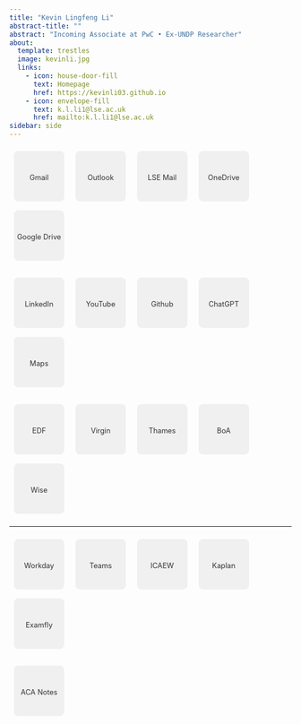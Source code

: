 ```yaml
---
title: "Kevin Lingfeng Li"
abstract-title: ""
abstract: "Incoming Associate at PwC • Ex-UNDP Researcher"
about:
  template: trestles
  image: kevinli.jpg
  links:
    - icon: house-door-fill
      text: Homepage
      href: https://kevinli03.github.io
    - icon: envelope-fill
      text: k.l.li1@lse.ac.uk
      href: mailto:k.l.li1@lse.ac.uk
sidebar: side
---
```


<style>
.button-square {
  display: inline-flex;
  flex-direction: column;     /* icon above text */
  justify-content: center;
  align-items: center;
  width: 90px;                 /* square size */
  height: 90px;
  border-radius: 8px;
  background-color: #f0f0f0;
  color: #333;
  text-decoration: none;
  font-size: 1.5rem;           /* icon size */
  margin: 8px;
  transition: background-color 0.2s;
}
.button-square span {
  font-size: 0.8rem;           /* text size */
  margin-top: 4px;             /* space below icon */
}
.button-square:hover {
  background-color: #ddd;
}
</style>

<a href="https://mail.google.com/mail/u/0/#inbox" class="button-square">
  <i class="bi bi-envelope-fill"></i>
  <span>Gmail</span>
</a> <a href="https://outlook.live.com/mail/0/" class="button-square">
  <i class="bi bi-windows"></i>
  <span>Outlook</span>
</a> <a href="https://outlook.office.com/mail/inbox/id/AAQkADU3NWU3M2RlLTk2NmMtNGEyZS1iYTU2LTQ2NTRhZWMzNTMyZQAQAIHp9iDvCC9KkshVxv4XT9U%3D" class="button-square">
  <i class="bi bi-mortarboard-fill"></i>
  <span>LSE Mail</span>
</a>  <a href="https://onedrive.live.com/?id=root&cid=2B9362CA6119DD78" class="button-square">
  <i class="bi bi-cloud-check-fill"></i>
  <span>OneDrive</span>
</a> <a href="https://drive.google.com/drive/my-drive" class="button-square">
  <i class="bi bi-android"></i>
  <span>Google Drive</span>
</a>

<a href="https://www.linkedin.com/in/kevinlingfengli/" class="button-square">
  <i class="bi bi-linkedin"></i>
  <span>LinkedIn</span>
</a> <a href="https://www.youtube.com" class="button-square">
  <i class="bi bi-youtube"></i>
  <span>YouTube</span>
</a> <a href="https://github.com/" class="button-square">
  <i class="bi bi-github"></i>
  <span>Github</span>
</a> <a href="https://chat.openai.com/" class="button-square">
  <i class="bi bi-robot"></i>
  <span>ChatGPT</span>
</a> <a href="https://www.google.com/maps" class="button-square">
  <i class="bi bi-geo-alt-fill"></i>
  <span>Maps</span>
</a>


<a href="https://www.edfenergy.com/myaccount/login" class="button-square">
  <i class="bi bi-power"></i>
  <span>EDF</span>
</a> <a href="https://www.virginmedia.com/myvmo2" class="button-square">
  <i class="bi bi-router-fill"></i>
  <span>Virgin</span>
</a> <a href="https://www.thameswater.co.uk/my-account/select-account" class="button-square">
  <i class="bi bi-droplet-half"></i>
  <span>Thames</span>
</a> <a href="https://www.bankofamerica.com" class="button-square">
  <i class="bi bi-cash-coin"></i>
  <span>BoA</span>
</a> <a href="https://wise.com/login?redirectUrl=%2Fhome" class="button-square">
  <i class="bi bi-flag"></i>
  <span>Wise</span>
</a>

------------------------------------


<a href="https://pwcuk.service-now.com/onboarding" class="button-square">
  <i class="bi bi-person-workspace"></i>
  <span>Workday</span>
</a> <a href="#" class="button-square">
  <i class="bi bi-microsoft-teams"></i>
  <span>Teams</span>
</a> <a href="https://www.icaew.com/#" class="button-square">
  <i class="bi bi-calculator-fill"></i>
  <span>ICAEW</span>
</a> <a href="https://mykaplan.co.uk/" class="button-square">
  <i class="bi bi-book"></i>
  <span>Kaplan</span>
</a> <a href="https://www.examfly-app.com" class="button-square">
  <i class="bi bi-pencil-square"></i>
  <span>Examfly</span>
</a>

<a href="https://kevinli03.github.io/aca/" class="button-square">
  <i class="bi bi-stickies-fill"></i>
  <span>ACA Notes</span>
</a>


